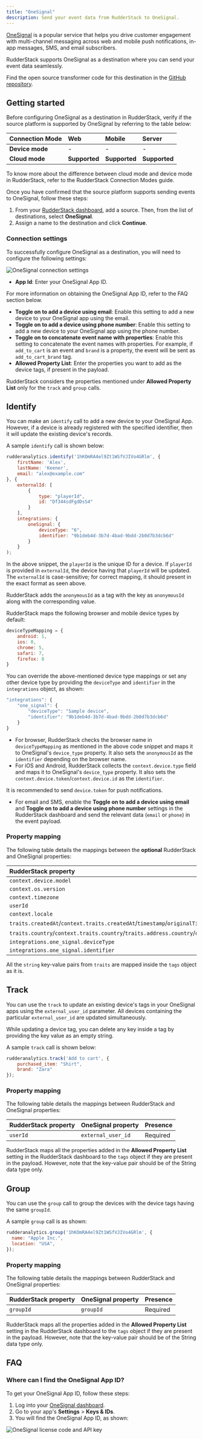 ```yaml
---
title: "OneSignal"
description: Send your event data from RudderStack to OneSignal.
---
```


[OneSignal](https://onesignal.com/) is a popular service that helps you drive customer engagement with multi-channel messaging across web and mobile push notifications, in-app messages, SMS, and email subscribers.

RudderStack supports OneSignal as a destination where you can send your event data seamlessly.

<div class="infoBlock">
Find the open source transformer code for this destination in the <a href="https://github.com/rudderlabs/rudder-transformer/blob/master/v0/destinations/">GitHub repository</a>.
</div>

## Getting started

Before configuring OneSignal as a destination in RudderStack, verify if the source platform is supported by OneSignal by referring to the table below:

| **Connection Mode** | **Web** | **Mobile** | **Server** |
| :--- | :--- | :--- | :--- |
| **Device mode** | - | - | - |
| **Cloud mode** | **Supported**  | **Supported** | **Supported** |

<div class="infoBlock">
To know more about the difference between cloud mode and device mode in RudderStack, refer to the <Link to="/destinations/rudderstack-connection-modes/">RudderStack Connection Modes</Link> guide.
</div>

Once you have confirmed that the source platform supports sending events to OneSignal, follow these steps:

1. From your [RudderStack dashboard](https://app.rudderstack.com/), add a source. Then, from the list of destinations, select **OneSignal**.
2. Assign a name to the destination and click **Continue**.

### Connection settings

To successfully configure OneSignal as a destination, you will need to configure the following settings:

<img src="../../assets/event-stream-destinations/onesignal-connection-settings.png" alt="OneSignal connection settings"/>

- **App Id**: Enter your OneSignal App ID.

<div class="infoBlock">
For more information on obtaining the OneSignal App ID, refer to the <Link to="#faq">FAQ</Link> section below.
</div>

- **Toggle on to add a device using email**: Enable this setting to add a new device to your OneSignal app using the email.
- **Toggle on to add a device using phone number**: Enable this setting to add a new device to your OneSignal app using the phone number. 
- **Toggle on to concatenate event name with properties**: Enable this setting to concatenate the event names with properties. For example, if `add_to_cart` is an event and `brand` is a property, the event will be sent as `add_to_cart_brand` tag.
- **Allowed Property List**: Enter the properties you want to add as the device <Link to="https://documentation.onesignal.com/docs/add-user-data-tags">tags</Link>, if present in the payload. 

<div class="warningBlock">
RudderStack considers the properties mentioned under <strong>Allowed Property List</strong> only for the <code class="inline-code">track</code> and <code class="inline-code">group</code> calls.
</div>

## Identify 

You can make an <Link to="/event-spec/standard-events/identify">`identify`</Link> call to <Link to="https://documentation.onesignal.com/reference/add-a-device">add a new device</Link> to your OneSignal App. However, if a device is already registered with the specified identifier, then it will update the existing device's records.

A sample `identify` call is shown below: 

```javascript
rudderanalytics.identify('1hKOmRA4el9Zt1WSfVJIVo4GRlm', {
    firstName: 'Alex',
    lastName: 'Keener',
    email: "alex@example.com"
}, {
    externalId: [
        {
            type: "playerId",
            id: "Df344sdFgdDsS4"
        }
    ],
    integrations: {
        oneSignal: {
            deviceType: "6",
            identifier: "9b1deb4d-3b7d-4bad-9bdd-2b0d7b3dcb6d"
        }
    }
);
```

In the above snippet, the `playerId` is the unique ID for a device. If `playerId` is provided in `externalId`, the device having that `playerId` will be updated. The `externalId` is case-sensitive; for correct mapping, it should present in the exact format as seen above.

<div class="infoBlock">
RudderStack adds the <code class="inline-code">anonymousId</code> as a tag with the key as <code class="inline-code">anonymousId</code> along with the corresponding value.
</div>

RudderStack maps the following browser and mobile device types by default:

```javascript
deviceTypeMapping = {
    android: 1,
    ios: 0,
    chrome: 5,
    safari: 7,
    firefox: 8
}
```

You can override the above-mentioned device type mappings or set any other device type by providing the `deviceType` and `identifier` in the `integrations` object, as shown:

```javascript
"integrations": {
    "one_signal": {
        "deviceType": "Sample device",
        "identifier": "9b1deb4d-3b7d-4bad-9bdd-2b0d7b3dcb6d"
    }
}
```

- For browser, RudderStack checks the browser name in `deviceTypeMapping` as mentioned in the above code snippet and maps it to OneSignal's `device_type` property. It also sets the `anonymousId` as the `identifier` depending on the browser name.
- For iOS and Android, RudderStack collects the `context.device.type` field and maps it to OneSignal's `device_type` property. It also sets the `context.device.token`/`context.device.id` as the `identifier`.

<div class="infoBlock">
It is recommended to send <code class="inline-code">device.token</code> for push notifications.
</div>

- For email and SMS, enable the **Toggle on to add a device using email** and **Toggle on to add a device using phone number** settings in the RudderStack dashboard and send the relevant data (`email` or `phone`) in the event payload.


### Property mapping

The following table details the mappings between the **optional** RudderStack and OneSignal properties:

| RudderStack property | OneSignal property |
| :-------| :--------| 
| `context.device.model`  | `device_model` | 
| `context.os.version` | `device_os` | 
| `context.timezone` | `timezone` | 
| `userId` | `external_user_id` | 
| `context.locale` | `language` |
| `traits.createdAt`/`context.traits.createdAt`/`timestamp`/`originalTimestamp` | `created_at`/`last_active` | 
| `traits.country`/`context.traits.country`/`traits.address.country`/`context.traits.address.country` | `country` | 
| `integrations.one_signal.deviceType` | `device_type` | 
| `integrations.one_signal.identifier` | `identifier` |

<div class="infoBlock">
All the <code class="inline-code">string</code> key-value pairs from <code class="inline-code">traits</code> are mapped inside the <code class="inline-code">tags</code> object as it is.
</div>

## Track

You can use the <Link to="/event-spec/standard-events/track">`track`</Link> to update an existing device's tags in your OneSignal apps using the `external_user_id` parameter. All devices containing the particular `external_user_id` are updated simultaneously.

While updating a device tag, you can delete any key inside a tag by providing the key value as an empty string.

A sample `track` call is shown below:

```javascript
rudderanalytics.track('Add to cart', {
    purchased_item: "Shirt",
    brand: "Zara"
});
```

### Property mapping

The following table details the mappings between RudderStack and OneSignal properties:

| RudderStack property | OneSignal property | Presence | 
| :-------| :--------| :------|
| `userId`  | `external_user_id` | Required | 

<div class="infoBlock">
RudderStack maps all the properties added in the <strong>Allowed Property List</strong> setting in the RudderStack dashboard to the <code class="inline-code">tags</code> object if they are present in the payload. However, note that the key-value pair should be of the String data type only.
</div>

## Group

You can use the <Link to="/event-spec/standard-events/group">`group`</Link> call to group the devices with the device tags having the same `groupId`.

A sample `group` call is as shown:

```javascript
rudderanalytics.group('1hKOmRA4el9Zt1WSfVJIVo4GRlm', {
  name: "Apple Inc.",
  location: "USA",
});
```

### Property mapping

The following table details the mappings between RudderStack and OneSignal properties:

| RudderStack property | OneSignal property | Presence | 
| :-------| :--------| :------|
| `groupId` | `groupId` | Required | 

<div class="infoBlock">
RudderStack maps all the properties added in the <strong>Allowed Property List</strong> setting in the RudderStack dashboard to the <code class="inline-code">tags</code> object if they are present in the payload. However, note that the key-value pair should be of the String data type only.
</div>

## FAQ

### Where can I find the OneSignal App ID?

To get your OneSignal App ID, follow these steps:

1. Log into your [OneSignal dashboard](https://dashboard.onesignal.com/).
2. Go to your app's **Settings** > **Keys & IDs**.
3. You will find the OneSignal App ID, as shown:

<img src="../../assets/event-stream-destinations/onesignal-app-id.png" alt="OneSignal license code and API key" />
